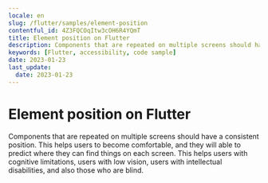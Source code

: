 ```yaml
---
locale: en
slug: /flutter/samples/element-position
contentful_id: 4Z3FQCOqItw3cOH6R4YQmT
title: Element position on Flutter
description: Components that are repeated on multiple screens should have a consistent position.
keywords: [Flutter, accessibility, code sample]
date: 2023-01-23
last_update:
  date: 2023-01-23
---
```


# Element position on Flutter

Components that are repeated on multiple screens should have a consistent position. This helps users to become comfortable, and they will able to predict where they can find things on each screen. This helps users with cognitive limitations, users with low vision, users with intellectual disabilities, and also those who are blind.

<CodeSample id="element-position" locale="en" platform="flutter"/>
